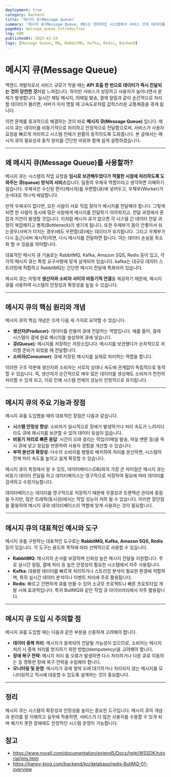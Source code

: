 ```yaml
---
deployment: true
category: Backend
title: '메시지 큐(Message Queue)'
summary: '메시지 큐(Message Queue, MQ)는 현대적인 시스템에서 서비스 간의 데이터를 효율적으로 전달하고 관리하기 위한 필수적인 도구입니다. 이 글에서는 메시지 큐를 도입해야 하는 이유와 동작 원리를 친절하고 쉽게 소개합니다.'
pageKey: message_queue_introduction
lng: KOR
publishedAt: 2025-03-24
tags: [Message Queue, MQ, RabbitMQ, Kafka, Redis, Backend]
---
```


# 메시지 큐(Message Queue)

백엔드 개발자로서 서비스 규모가 작을 때는 **API 호출 한 번으로 데이터가 즉시 전달되는 것이 당연한 것**처럼 느껴집니다. 하지만 서비스가 성장하고 사용자가 늘어나면서 문제가 발생합니다. 실시간 채팅 메시지, 이메일 발송, 결제 알림과 같이 순간적으로 처리할 데이터가 몰리면, 서버가 마치 명절 때 고속도로처럼 갑작스러운 교통체증을 겪게 됩니다.



이런 문제를 효과적으로 해결하는 것이 바로 **메시지 큐(Message Queue)** 입니다. 메시지 큐는 데이터를 비동기적으로 처리하고 안정적으로 전달함으로써, 서비스가 사용자 요청을 빠르게 처리하고 시스템 전체가 원활히 동작하도록 도와줍니다. 본 글에서는 메시지 큐의 필요성과 동작 원리를 간단한 비유와 함께 쉽게 설명하겠습니다.

---

## 왜 메시지 큐(Message Queue)를 사용할까?

메시지 큐는 시스템의 작업 요청을 **임시로 보관해두었다가 적절한 시점에 처리하도록 도와주는 큐(queue) 방식의 서비스**입니다. 일종의 우체국 역할이라고 생각하면 이해하기 쉽습니다. 우체국은 수신된 편지(메시지)를 우편함(큐)에 넣어두고, 우체부(Worker)가 순서대로 하나씩 배달합니다.



만약 우체국이 없다면, 모든 사람이 서로 직접 찾아가 메시지를 전달해야 합니다. 그렇게 되면 한 사람이 동시에 많은 사람에게 메시지를 전달하기 어려워지고, 전달 과정에서 혼잡과 지연이 발생할 것입니다. 이처럼 메시지 큐가 없으면 각 시스템 간 데이터 전달 과정이 복잡해지고 병목(Bottleneck)이 생기게 됩니다. 또한 우체부가 몸이 안좋아서 쉬는경우(서버가 터지는 경우)에도 우편함(큐)에는 데이터가 유지됩니다. 그리고 우체부가 다시 출근(서버 재시작)하면, 다시 메시지를 전달하면 됩니다. 이는 데이터 손실을 최소화 할 수 있음을 의미합니다.



대표적인 메시지 큐 기술로는 RabbitMQ, Kafka, Amazon SQS, Redis 등이 있고, 각각의 메시지 큐는 특정 요구사항에 맞게 설계되어 있습니다. kafka는 대규모 데이터 스트리밍에 적합하고 RabbitMQ는 간단한 메시지 전달에 특화되어 있습니다.



메시지 큐는 이렇게 **생산자와 소비자 사이의 비동기적 연결**을 제공하기 때문에, 메시지 큐를 사용하여 시스템의 안정성과 확장성을 높일 수 있습니다.

---

## 메시지 큐의 핵심 원리와 개념

메시지 큐의 핵심 개념은 크게 다음 세 가지로 요약할 수 있습니다.

- **생산자(Producer)**: 데이터를 만들어 큐에 전달하는 역할입니다. 예를 들어, 결제 시스템이 결제 완료 메시지를 생성하여 큐에 넣습니다.
- **큐(Queue)**: 메시지를 저장하는 저장소입니다. 메시지를 보관했다가 순차적으로 처리할 준비가 되었을 때 전달합니다.
- **소비자(Consumer)**: 큐에 저장된 메시지를 실제로 처리하는 역할을 합니다.

이러한 구조 덕분에 생산자와 소비자는 서로의 상태나 속도에 관계없이 독립적으로 동작할 수 있습니다. 즉, 생산자가 순간적으로 매우 많은 데이터를 생성해도 소비자가 천천히 처리할 수 있게 되고, 이로 인해 시스템 전체의 성능이 안정적으로 유지됩니다.

---

## 메시지 큐의 주요 기능과 장점

메시지 큐를 도입했을 때의 대표적인 장점은 다음과 같습니다.

- **시스템 안정성 향상**: 소비자가 일시적으로 장애가 발생하거나 처리 속도가 느려지더라도 큐에 메시지를 보관할 수 있어 데이터 유실이 없습니다.
- **비동기 처리로 빠른 응답**: 시간이 오래 걸리는 작업(이메일 발송, 파일 변환 등)을 즉시 큐에 넣고 응답을 반환하여 사용자 경험을 개선할 수 있습니다.
- **부하 분산과 확장성**: 다수의 소비자를 병렬로 배치하여 처리를 분산하면, 시스템의 전체 처리 속도를 높이고 쉽게 확장할 수 있습니다.

메시지 큐의 특징에서 알 수 있듯, 데이터베이스(DB)와의 가장 큰 차이점은 메시지 큐는 비동기 데이터 전달을 하고 데이터베이스는 영구적으로 저장하여 필요에 따라 데이터를 검색하고 수정가능합니다.



데이터베이스는 데이터를 영구적으로 저장하기 때문에 무결성과 트랜잭션 관리에 중점을 두지만, 많은 트래픽(동시성)에서는 작업 성능이 저하 될 수 있습니다. 이러한 장단점을 활용하여 메시지 큐와 데이터베이스의 역할에 맞게 사용하는 것이 필요합니다.

---

## 메시지 큐의 대표적인 예시와 도구

메시지 큐를 구현하는 대표적인 도구로는 **RabbitMQ, Kafka, Amazon SQS, Redis** 등이 있습니다. 각 도구는 용도와 목적에 따라 선택적으로 사용할 수 있습니다.

- **RabbitMQ**: 메시지의 순서를 보장하며 신뢰성 높은 메시지 전달을 지원합니다. 주로 실시간 알림, 결제 처리 등 높은 안정성이 필요한 시스템에서 자주 사용됩니다.
- **Kafka**: 대용량 데이터를 빠르게 처리하거나 스트리밍 분석이 필요한 환경에 적합하며, 특히 실시간 데이터 분석이나 이벤트 처리에 주로 활용됩니다.
- **Redis**: 빠르고 간편하게 큐를 만들 수 있어 소규모 프로젝트나 빠른 프로토타입 개발 시에 효과적입니다. 특히 BullMQ와 같은 작업 큐 라이브러리에서 자주 활용됩니다.

---

## 메시지 큐 도입 시 주의할 점

메시지 큐를 도입할 때는 다음과 같은 부분을 신중하게 고려해야 합니다.

- **데이터 중복 처리**: 메시지가 중복되어 전달될 가능성이 있으므로, 소비자는 메시지 처리 시 중복 처리를 방지하기 위한 방법(Idempotency)을 고려해야 합니다.
- **장애 복구 전략**: 메시지 처리 중 오류가 발생하면 다시 처리하거나 다른 큐로 이동하는 등 명확한 장애 복구 전략을 수립해야 합니다.
- **모니터링 및 운영**: 메시지가 큐에 쌓여 오래 대기하거나 처리되지 않는 메시지를 모니터링하고 적시에 대응할 수 있도록 설계하는 것이 중요합니다.

---

## 정리

메시지 큐는 시스템의 확장성과 안정성을 높이는 중요한 도구입니다. 메시지 큐의 개념과 원리를 잘 이해하고 실무에 적용하면, 서비스가 더 많은 사용자를 수용할 수 있게 되며 예기치 못한 장애에도 안정적인 시스템 운영이 가능합니다.

## 참고

- https://www.novell.com/documentation/extend5/Docs/help/WSSDK/tutorial/jms.html
- https://hanpy-blog.com/backend/ko/database/redis-BullMQ-01-overview
